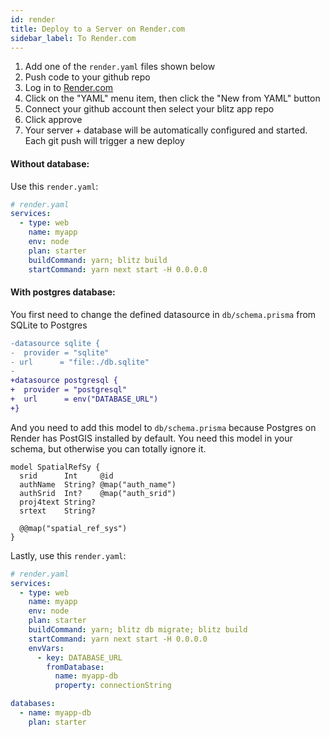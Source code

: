 ```yaml
---
id: render
title: Deploy to a Server on Render.com
sidebar_label: To Render.com
---
```


1. Add one of the `render.yaml` files shown below
2. Push code to your github repo
3. Log in to [Render.com](https://render.com)
4. Click on the "YAML" menu item, then click the "New from YAML" button
5. Connect your github account then select your blitz app repo
6. Click approve
7. Your server + database will be automatically configured and started. Each git push will trigger a new deploy

#### Without database:

Use this `render.yaml`:

```yaml
# render.yaml
services:
  - type: web
    name: myapp
    env: node
    plan: starter
    buildCommand: yarn; blitz build
    startCommand: yarn next start -H 0.0.0.0
```

#### With postgres database:

You first need to change the defined datasource in `db/schema.prisma` from SQLite to Postgres

```diff
-datasource sqlite {
-  provider = "sqlite"
- url      = "file:./db.sqlite"
-
+datasource postgresql {
+  provider = "postgresql"
+  url      = env("DATABASE_URL")
+}
```

And you need to add this model to `db/schema.prisma` because Postgres on Render has PostGIS installed by default. You need this model in your schema, but otherwise you can totally ignore it.

```prisma
model SpatialRefSy {
  srid      Int     @id
  authName  String? @map("auth_name")
  authSrid  Int?    @map("auth_srid")
  proj4text String?
  srtext    String?

  @@map("spatial_ref_sys")
}
```

Lastly, use this `render.yaml`:

```yaml
# render.yaml
services:
  - type: web
    name: myapp
    env: node
    plan: starter
    buildCommand: yarn; blitz db migrate; blitz build
    startCommand: yarn next start -H 0.0.0.0
    envVars:
      - key: DATABASE_URL
        fromDatabase:
          name: myapp-db
          property: connectionString

databases:
  - name: myapp-db
    plan: starter
```
